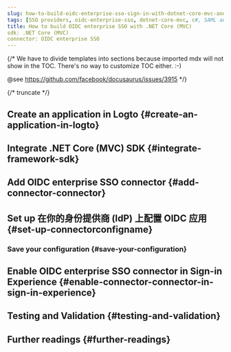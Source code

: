```yaml
---
slug: how-to-build-oidc-enterprise-sso-sign-in-with-dotnet-core-mvc-and-logto
tags: [SSO providers, oidc-enterprise-sso, dotnet-core-mvc, c#, SAML authentication, enterprise login, SSO login]
title: How to build OIDC enterprise SSO with .NET Core (MVC)
sdk: .NET Core (MVC)
connector: OIDC enterprise SSO
---
```


{/*
  We have to divide templates into sections because imported mdx will not show in the TOC.
  There's no way to customize TOC either. :-)

  @see https://github.com/facebook/docusaurus/issues/3915
*/}




{/* truncate */}

<Intro connector={connector} sdk=".NET Core (MVC)" link="https://dotnet.microsoft.com/apps/aspnet/mvc" />

## Create an application in Logto \{#create-an-application-in-logto}

<CreateApplication type="传统 Web" framework=".NET Core (MVC)" />

## Integrate .NET Core (MVC) SDK \{#integrate-framework-sdk}

<IntegrateSdk />

## Add OIDC enterprise SSO connector \{#add-connector-connector}

<AddSsoConnector framework=".NET Core (MVC)" />

## Set up 在你的身份提供商 (IdP) 上配置 OIDC 应用 \{#set-up-connectorconfigname}

<ConnectorGuide />

### Save your configuration \{#save-your-configuration}

<SaveYourConfiguration connector={connector} />

## Enable OIDC enterprise SSO connector in Sign-in Experience \{#enable-connector-connector-in-sign-in-experience}

<EnableSsoConnector />

## Testing and Validation \{#testing-and-validation}

<TestingAndValidation connector={connector} sdk=".NET Core (MVC)" />

## Further readings \{#further-readings}

<FurtherReadings />
